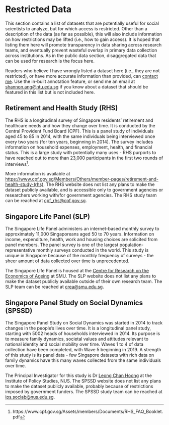 # Restricted Data {#restricteddata}

This section contains a list of datasets that are potentially useful for social scientists to analyze, but for which access is restricted. Other than a description of the data (as far as possible), this will also include information on how restrictions may be lifted (i.e., how to gain access). It is hoped that listing them here will promote transparency in data sharing across research teams, and eventually prevent wasteful overlap in primary data collection across institutions. As in the public data section, disaggregated data that can be used for research is the focus here. 

Readers who believe I have wrongly listed a dataset here (i.e., they are not restricted), or have more accurate information than provided, can [contact me](shannon.ang@ntu.edu.sg). Use the in-built annotation feature, or send me an email at <shannon.ang@ntu.edu.sg> if you know about a dataset that should be featured in this list but is not included here.

## Retirement and Health Study (RHS) {#rhs}

The RHS is a longitudinal survey of Singapore residents’ retirement and healthcare needs and how they change over time. It is conducted by the Central Provident Fund Board (CPF). This is a panel study of individuals aged 45 to 85 in 2014, with the same individuals being interviewed once every two years (for ten years, beginning in 2014). The survey includes information on household expenses, employment, health, and financial status. This is a large study with potentially many uses - RHS purports to have reached out to more than 23,000 participants in the first two rounds of interviews^[https://www.cpf.gov.sg/Assets/members/Documents/RHS_FAQ_Booklet.pdf]. 

More information is available at <https://www.cpf.gov.sg/Members/Others/member-pages/retirement-and-health-study-(rhs)>. The RHS website does not list any plans to make the dataset publicly available, and is accessible only to government agencies or researchers working with/for government agencies. The RHS study team can be reached at <cpf_rhs@cpf.gov.sg>.

## Singapore Life Panel (SLP) {#slp}

The Singapore Life Panel administers an internet-based monthly survey to approximately 11,000 Singaporeans aged 50 to 70 years. Information on income, expenditure, health, work and housing choices are solicited from panel members. The panel survey is one of the largest population-representative monthly surveys conducted in the world. This study is unique in Singapore because of the monthly frequency of surveys - the sheer amount of data collected over time is unprecedented.

The Singapore Life Panel is housed at the [Centre for Research on the Economics of Ageing](https://crea.smu.edu.sg/singapore-monthly-panel) at SMU. The SLP website does not list any plans to make the dataset publicly available outside of their own research team. The SLP team can be reached at <crea@smu.edu.sg>.

## Singapore Panel Study on Social Dynamics (SPSSD) {#spssd}

The Singapore Panel Study on Social Dynamics was started in 2014 to track changes in the people's lives over time. It is a longitudinal panel study, starting with 5002 heads of households interviewed in 2014. Its purpose is to measure family dynamics, societal values and attitudes relevant to national identity and social mobility over time. Waves 1 to 4 of data collection have been completed, with Wave 5 beginning in 2019. A strength of this study is its panel data - few Singapore datasets with rich data on family dynamics have this many waves collected from the same individuals over time.

The Principal Investigator for this study is Dr [Leong Chan Hoong](http://lkyspp.nus.edu.sg/our-people/faculty/leong-chan-hoong) at the Institute of Policy Studies, NUS. The SPSSD website does not list any plans to make the dataset publicly available, probably because of restrictions imposed by government funders. The SPSSD study team can be reached at <ips.soclab@nus.edu.sg>.

